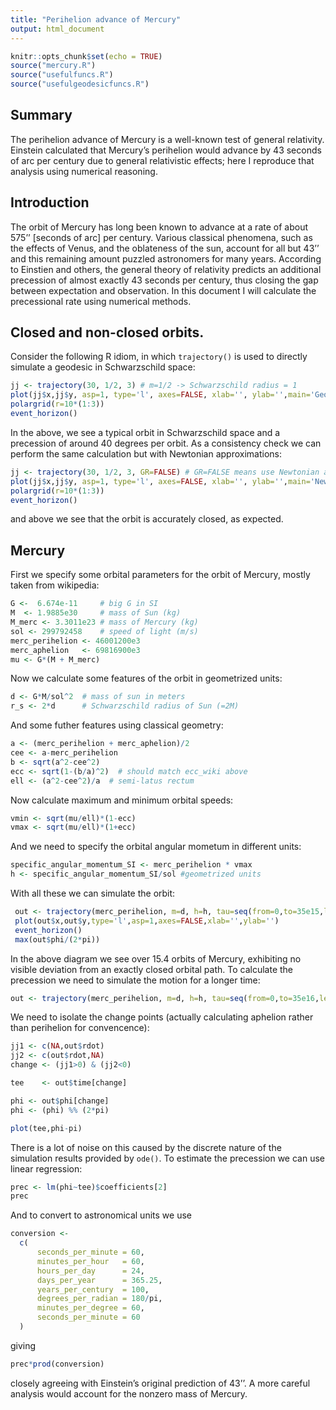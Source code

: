 ```yaml
---
title: "Perihelion advance of Mercury"
output: html_document
---
```


```r
knitr::opts_chunk$set(echo = TRUE)
source("mercury.R")
source("usefulfuncs.R")
source("usefulgeodesicfuncs.R")
```

## Summary

The perihelion advance of Mercury is a well-known test of general relativity.  Einstein calculated that Mercury's perihelion would advance by 43 seconds of arc per century due to general relativistic effects; here I reproduce that analysis using numerical reasoning.


## Introduction 

The orbit of Mercury has long been known to advance at a rate of about
575'' [seconds of arc] per century.  Various classical phenomena, such
as the effects of Venus, and the oblateness of the sun, account for
all but 43'' and this remaining amount puzzled astronomers for many
years.  According to Einstien and others, the general theory of
relativity predicts an additional precession of almost exactly 43
seconds per century, thus closing the gap between expectation and
observation.  In this document I will calculate the precessional rate
using numerical methods.

## Closed and non-closed orbits.

Consider the following R idiom, in which ```trajectory()``` is used to directly simulate a geodesic in Schwarzschild space:


```r
jj <- trajectory(30, 1/2, 3) # m=1/2 -> Schwarzschild radius = 1
plot(jj$x,jj$y, asp=1, type='l', axes=FALSE, xlab='', ylab='',main='Geodesics in the Schwarzschild geometry')
polargrid(r=10*(1:3))
event_horizon()
```

In the above, we see a typical orbit in Schwarzschild space and a precession of around 40 degrees per orbit.  As a consistency check we can perform the same calculation but with Newtonian approximations:


```r
jj <- trajectory(30, 1/2, 3, GR=FALSE) # GR=FALSE means use Newtonian approximation
plot(jj$x,jj$y, asp=1, type='l', axes=FALSE, xlab='', ylab='',main='Newtonian approximation')
polargrid(r=10*(1:3))
event_horizon()
```

and above we see that the orbit is accurately closed, as expected.


## Mercury

First we specify some orbital parameters for the orbit of Mercury, mostly taken from wikipedia:
```r
G <-  6.674e-11     # big G in SI
M  <- 1.9885e30     # mass of Sun (kg)
M_merc <- 3.3011e23 # mass of Mercury (kg)
sol <- 299792458    # speed of light (m/s)
merc_perihelion <- 46001200e3 
merc_aphelion   <- 69816900e3
mu <- G*(M + M_merc)
```

Now we calculate some features of the orbit in geometrized units:
```r
d <- G*M/sol^2  # mass of sun in meters
r_s <- 2*d      # Schwarzschild radius of Sun (=2M)
```


And some futher features using classical geometry:
```r
a <- (merc_perihelion + merc_aphelion)/2
cee <- a-merc_perihelion
b <- sqrt(a^2-cee^2)
ecc <- sqrt(1-(b/a)^2)  # should match ecc_wiki above
ell <- (a^2-cee^2)/a  # semi-latus rectum
```

Now calculate maximum and minimum orbital speeds:

```r
vmin <- sqrt(mu/ell)*(1-ecc)
vmax <- sqrt(mu/ell)*(1+ecc)
```

And we need to specify the orbital angular mometum in different units:


```r
specific_angular_momentum_SI <- merc_perihelion * vmax
h <- specific_angular_momentum_SI/sol #geometrized units
```

With all these we can simulate the orbit:
```r
 out <- trajectory(merc_perihelion, m=d, h=h, tau=seq(from=0,to=35e15,len=5e5))
 plot(out$x,out$y,type='l',asp=1,axes=FALSE,xlab='',ylab='')
 event_horizon()
 max(out$phi/(2*pi))
```

In the above diagram we see over 15.4 orbits of Mercury, exhibiting no visible deviation from an exactly closed orbital path.  To calculate the precession we need to simulate the motion for a longer time:


```r
out <- trajectory(merc_perihelion, m=d, h=h, tau=seq(from=0,to=35e16,len=1e7))
```

We need to isolate the change points (actually calculating aphelion rather than perihelion for convencence):

```r
jj1 <- c(NA,out$rdot)
jj2 <- c(out$rdot,NA)
change <- (jj1>0) & (jj2<0)

tee    <- out$time[change]

phi <- out$phi[change]
phi <- (phi) %% (2*pi)

plot(tee,phi-pi)
```

There is a lot of noise on this caused by the discrete nature of the simulation results provided by ```ode()```.  To estimate the precession we can use linear regression:

```r
prec <- lm(phi~tee)$coefficients[2]
prec
```

And to convert to astronomical units we use
```r
conversion <-
  c(
      seconds_per_minute = 60,
      minutes_per_hour   = 60,
      hours_per_day      = 24,
      days_per_year      = 365.25,
      years_per_century  = 100,
      degrees_per_radian = 180/pi,
      minutes_per_degree = 60,
      seconds_per_minute = 60
  )

```

giving

```r
prec*prod(conversion)
```

closely agreeing with Einstein's original prediction of 43''.  A more
careful analysis would account for the nonzero mass of Mercury.